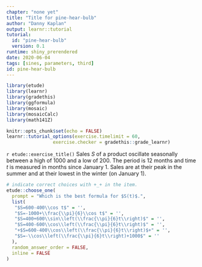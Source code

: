 ```yaml
---
chapter: "none yet"
title: "Title for pine-hear-bulb"
author: "Danny Kaplan"
output: learnr::tutorial
tutorial:
  id: "pine-hear-bulb"
  version: 0.1
runtime: shiny_prerendered
date: 2020-06-04 
tags: [sines, parameters, third]
id: pine-hear-bulb
---
```


```r
library(etude)
library(learnr)
library(gradethis)
library(ggformula)
library(mosaic)
library(mosaicCalc)
library(math141Z)

knitr::opts_chunk$set(echo = FALSE)
learnr::tutorial_options(exercise.timelimit = 60, 
                 exercise.checker = gradethis::grade_learnr)
```


`r etude::exercise_title()` Sales $S$ of a product oscillate seasonally between a high of $1000$ and a low of $200$. The period is 12 months and time $t$ is measured in months since January 1. Sales are at their peak in the summer and at their lowest in the winter (on January 1). 


```r
# indicate correct choices with +_+ in the item.
etude::choose_one(
  prompt = "Which is the best formula for $S(t)$.",
  list(
   "$S=600-400\\cos t$" = '',
   "$S=-1000+\\frac{\\pi}{6}\\cos t$" = '',
   "$S=400+600\\sin\\left(\\frac{\\pi}{6}t\\right)$" = '',
   "$S=400-600\\cos\\left(\\frac{\\pi}{6}t\\right)$" = '',
   "+$S=600-400\\cos\\left(\\frac{\\pi}{6}t\\right)$+" = '',
   "$S=-\\cos\\left(\\frac{\\pi}{6}t\\right)+1000$" = ''
  ),
  random_answer_order = FALSE,
  inline = FALSE
)
```







